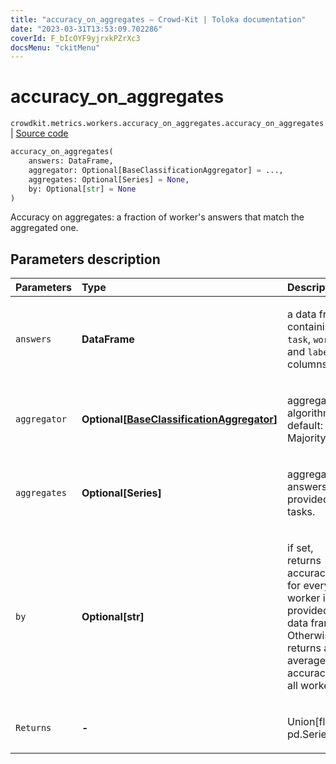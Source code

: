 ```yaml
---
title: "accuracy_on_aggregates — Crowd-Kit | Toloka documentation"
date: "2023-03-31T13:53:09.702286"
coverId: F_bIcOYF9yjrxkPZrXc3
docsMenu: "ckitMenu"
---
```


# accuracy_on_aggregates

`crowdkit.metrics.workers.accuracy_on_aggregates.accuracy_on_aggregates` | [Source code](https://github.com/Toloka/crowd-kit/blob/v1.2.1/crowdkit/metrics/workers/accuracy_on_aggregates.py#L13)

```python
accuracy_on_aggregates(
    answers: DataFrame,
    aggregator: Optional[BaseClassificationAggregator] = ...,
    aggregates: Optional[Series] = None,
    by: Optional[str] = None
)
```

Accuracy on aggregates: a fraction of worker's answers that match the aggregated one.

## Parameters description

| Parameters | Type | Description |
| :----------| :----| :-----------|
`answers`|**DataFrame**|<p>a data frame containing `task`, `worker` and `label` columns.</p>
`aggregator`|**Optional\[[BaseClassificationAggregator](/docs/crowd-kit/reference/crowdkit.aggregation.base.BaseClassificationAggregator)\]**|<p>aggregation algorithm. default: MajorityVote</p>
`aggregates`|**Optional\[Series\]**|<p>aggregated answers for provided tasks.</p>
`by`|**Optional\[str\]**|<p>if set, returns accuracies for every worker in provided data frame. Otherwise, returns an average accuracy of all workers.</p>
`Returns`|**-**|<p>Union[float, pd.Series]</p>